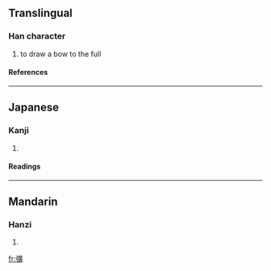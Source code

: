 ==Translingual==
===Han character===
{{Han char|rn=57|rad=弓|as=15|sn=18|four=|canj=弓戈廿金 (NITC)}}
# to draw a bow to the full
====References====
{{Han ref|kx=0361.150|dkj=09881|dj=0679.120|hdz=21005.030|uh=5F4D|ud=24397}}
----
==Japanese==
===Kanji===
{{ja-kanji|grade=|rs=弓15}}
# {{defn|Japanese}} 
====Readings====
{{ja-readings|on=[[かく]] (kaku)|kun=[[はる]] (haru), [[はしる]] (hashiru)}}
----
==Mandarin==
===Hanzi===
{{cmn-hanzi|pin=[[kuò]] (kuo4)|wg=k'uo<sup>4</sup>}}
# {{defn|Mandarin}}

[[fr:彍]]